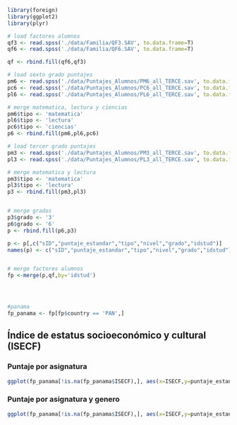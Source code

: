 ```r
library(foreign)
library(ggplot2)
library(plyr)

# load factores alumnos
qf3 <- read.spss('./data/Familia/QF3.SAV', to.data.frame=T)
qf6 <- read.spss('./data/Familia/QF6.SAV', to.data.frame=T)

qf <- rbind.fill(qf6,qf3)

# load sexto grado puntajes
pm6 <- read.spss('./data/Puntajes_Alumnos/PM6_all_TERCE.sav', to.data.frame=T)
pc6 <- read.spss('./data/Puntajes_Alumnos/PC6_all_TERCE.sav', to.data.frame=T)
pl6 <- read.spss('./data/Puntajes_Alumnos/PL6_all_TERCE.sav', to.data.frame=T)

# merge matematica, lectura y ciencias
pm6$tipo <- 'matematica'
pl6$tipo <- 'lectura'
pc6$tipo <- 'ciencias'
p6 <- rbind.fill(pm6,pl6,pc6)

# load tercer grado puntajes
pm3 <- read.spss('./data/Puntajes_Alumnos/PM3_all_TERCE.sav', to.data.frame=T)
pl3 <- read.spss('./data/Puntajes_Alumnos/PL3_all_TERCE.sav', to.data.frame=T)

# merge matematica y lectura
pm3$tipo <- 'matematica'
pl3$tipo <- 'lectura'
p3 <- rbind.fill(pm3,pl3)


# merge grados
p3$grado <- '3'
p6$grado <- '6'
p <- rbind.fill(p6,p3)

p <- p[,c("sID","puntaje_estandar","tipo","nivel","grado","idstud")]
names(p) <- c("sID","puntaje_estandar","tipo","nivel","grado","idstud")


# merge factores alumnos
fp <-merge(p,qf,by='idstud')




#panama
fp_panama <- fp[fp$country == 'PAN',]
```

## Índice de estatus socioeconómico y cultural (ISECF)

### Puntaje por asignatura
```r
ggplot(fp_panama[!is.na(fp_panama$ISECF),], aes(x=ISECF,y=puntaje_estandar)) + geom_point(alpha = 0.00001) + stat_smooth(se=F,method=lm) + facet_grid( . ~ tipo)
```

### Puntaje por asignatura y genero
```r
ggplot(fp_panama[!is.na(fp_panama$ISECF),], aes(x=ISECF,y=puntaje_estandar,color=nina)) + geom_point(alpha = 0.00001) + stat_smooth(se=F,method=lm) + facet_grid( . ~ tipo) + scale_colour_discrete(name="Genero",labels=c("Nino","Nina"))
```

